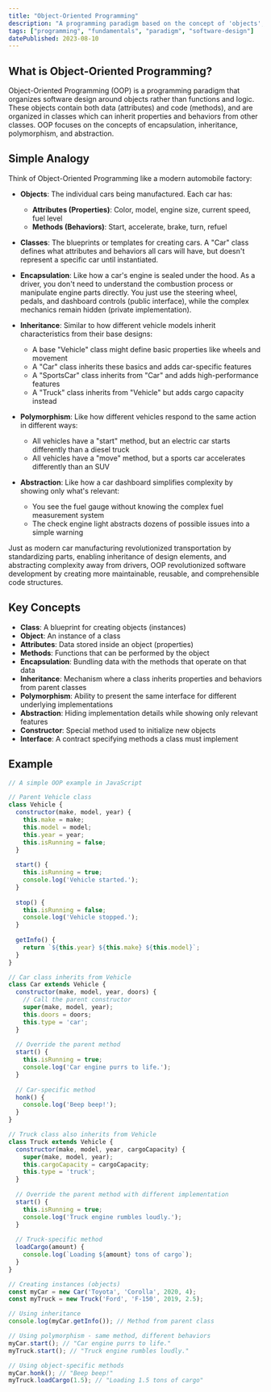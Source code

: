 ```yaml
---
title: "Object-Oriented Programming"
description: "A programming paradigm based on the concept of 'objects', which contain data and code, and are organized through principles such as encapsulation, inheritance, and polymorphism."
tags: ["programming", "fundamentals", "paradigm", "software-design"]
datePublished: 2023-08-10
---
```


## What is Object-Oriented Programming?

Object-Oriented Programming (OOP) is a programming paradigm that organizes software design around objects rather than functions and logic. These objects contain both data (attributes) and code (methods), and are organized in classes which can inherit properties and behaviors from other classes. OOP focuses on the concepts of encapsulation, inheritance, polymorphism, and abstraction.

## Simple Analogy

Think of Object-Oriented Programming like a modern automobile factory:

- **Objects**: The individual cars being manufactured. Each car has:
  - **Attributes (Properties)**: Color, model, engine size, current speed, fuel level
  - **Methods (Behaviors)**: Start, accelerate, brake, turn, refuel

- **Classes**: The blueprints or templates for creating cars. A "Car" class defines what attributes and behaviors all cars will have, but doesn't represent a specific car until instantiated.

- **Encapsulation**: Like how a car's engine is sealed under the hood. As a driver, you don't need to understand the combustion process or manipulate engine parts directly. You just use the steering wheel, pedals, and dashboard controls (public interface), while the complex mechanics remain hidden (private implementation).

- **Inheritance**: Similar to how different vehicle models inherit characteristics from their base designs:
  - A base "Vehicle" class might define basic properties like wheels and movement
  - A "Car" class inherits these basics and adds car-specific features
  - A "SportsCar" class inherits from "Car" and adds high-performance features
  - A "Truck" class inherits from "Vehicle" but adds cargo capacity instead

- **Polymorphism**: Like how different vehicles respond to the same action in different ways:
  - All vehicles have a "start" method, but an electric car starts differently than a diesel truck
  - All vehicles have a "move" method, but a sports car accelerates differently than an SUV

- **Abstraction**: Like how a car dashboard simplifies complexity by showing only what's relevant:
  - You see the fuel gauge without knowing the complex fuel measurement system
  - The check engine light abstracts dozens of possible issues into a simple warning

Just as modern car manufacturing revolutionized transportation by standardizing parts, enabling inheritance of design elements, and abstracting complexity away from drivers, OOP revolutionized software development by creating more maintainable, reusable, and comprehensible code structures.

## Key Concepts

- **Class**: A blueprint for creating objects (instances)
- **Object**: An instance of a class
- **Attributes**: Data stored inside an object (properties)
- **Methods**: Functions that can be performed by the object
- **Encapsulation**: Bundling data with the methods that operate on that data
- **Inheritance**: Mechanism where a class inherits properties and behaviors from parent classes
- **Polymorphism**: Ability to present the same interface for different underlying implementations
- **Abstraction**: Hiding implementation details while showing only relevant features
- **Constructor**: Special method used to initialize new objects
- **Interface**: A contract specifying methods a class must implement

## Example

```javascript
// A simple OOP example in JavaScript

// Parent Vehicle class
class Vehicle {
  constructor(make, model, year) {
    this.make = make;
    this.model = model;
    this.year = year;
    this.isRunning = false;
  }
  
  start() {
    this.isRunning = true;
    console.log('Vehicle started.');
  }
  
  stop() {
    this.isRunning = false;
    console.log('Vehicle stopped.');
  }
  
  getInfo() {
    return `${this.year} ${this.make} ${this.model}`;
  }
}

// Car class inherits from Vehicle
class Car extends Vehicle {
  constructor(make, model, year, doors) {
    // Call the parent constructor
    super(make, model, year);
    this.doors = doors;
    this.type = 'car';
  }
  
  // Override the parent method
  start() {
    this.isRunning = true;
    console.log('Car engine purrs to life.');
  }
  
  // Car-specific method
  honk() {
    console.log('Beep beep!');
  }
}

// Truck class also inherits from Vehicle
class Truck extends Vehicle {
  constructor(make, model, year, cargoCapacity) {
    super(make, model, year);
    this.cargoCapacity = cargoCapacity;
    this.type = 'truck';
  }
  
  // Override the parent method with different implementation
  start() {
    this.isRunning = true;
    console.log('Truck engine rumbles loudly.');
  }
  
  // Truck-specific method
  loadCargo(amount) {
    console.log(`Loading ${amount} tons of cargo`);
  }
}

// Creating instances (objects)
const myCar = new Car('Toyota', 'Corolla', 2020, 4);
const myTruck = new Truck('Ford', 'F-150', 2019, 2.5);

// Using inheritance
console.log(myCar.getInfo()); // Method from parent class

// Using polymorphism - same method, different behaviors
myCar.start(); // "Car engine purrs to life."
myTruck.start(); // "Truck engine rumbles loudly."

// Using object-specific methods
myCar.honk(); // "Beep beep!"
myTruck.loadCargo(1.5); // "Loading 1.5 tons of cargo"
``` 